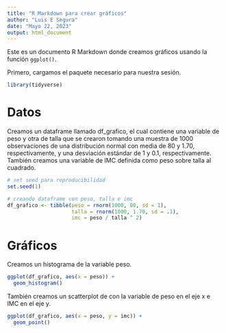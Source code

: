 ```yaml
---
title: "R Markdown para crear gráficos"
author: "Luis E Segura"
date: "Mayo 22, 2023"
output: html_document
---
```


Este es un documento R Markdown donde creamos gráficos usando la función ``ggplot()``.

Primero, cargamos el paquete necesario para nuestra sesión.
```r
library(tidyverse)
```

# Datos
Creamos un dataframe llamado df_grafico, el cual contiene una variable de peso y otra de talla que se crearon tomando una muestra de 1000 observaciones de una distribución normal con media de 80 y 1.70, respectivamente, y una desviación estándar de 1 y 0.1, respectivamente. También creamos una variable de IMC definida como peso sobre talla al cuadrado.
```r
# set seed para reproducibilidad
set.seed(1)

# creando dataframe con peso, talla e imc
df_grafico <- tibble(peso = rnorm(1000, 80, sd = 1),
                     talla = rnorm(1000, 1.70, sd = .1), 
                     imc = peso / talla ^ 2)
```

# Gráficos
Creamos un histograma de la variable peso.
```r
ggplot(df_grafico, aes(x = peso)) + 
  geom_histogram()
```

También creamos un scatterplot de con la variable de peso en el eje x e IMC en el eje y.
```r
ggplot(df_grafico, aes(x = peso, y = imc)) + 
  geom_point()
```
